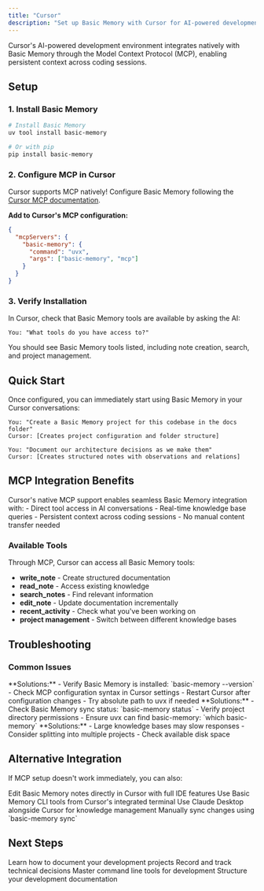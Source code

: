 ```yaml
---
title: "Cursor"
description: "Set up Basic Memory with Cursor for AI-powered development with persistent memory"
---
```


Cursor's AI-powered development environment integrates natively with Basic Memory through the Model Context Protocol (MCP), enabling persistent context across coding sessions.

## Setup

### 1. Install Basic Memory

```bash
# Install Basic Memory
uv tool install basic-memory

# Or with pip
pip install basic-memory
```

### 2. Configure MCP in Cursor

Cursor supports MCP natively! Configure Basic Memory following the [Cursor MCP documentation](https://docs.cursor.com/context/model-context-protocol).

**Add to Cursor's MCP configuration:**

```json
{
  "mcpServers": {
    "basic-memory": {
      "command": "uvx",
      "args": ["basic-memory", "mcp"]
    }
  }
}
```

### 3. Verify Installation

In Cursor, check that Basic Memory tools are available by asking the AI:

```
You: "What tools do you have access to?"
```

You should see Basic Memory tools listed, including note creation, search, and project management.

## Quick Start

Once configured, you can immediately start using Basic Memory in your Cursor conversations:

```
You: "Create a Basic Memory project for this codebase in the docs folder"
Cursor: [Creates project configuration and folder structure]

You: "Document our architecture decisions as we make them"
Cursor: [Creates structured notes with observations and relations]
```

## MCP Integration Benefits

<Info>
Cursor's native MCP support enables seamless Basic Memory integration with:
- Direct tool access in AI conversations
- Real-time knowledge base queries
- Persistent context across coding sessions
- No manual content transfer needed
</Info>

### Available Tools

Through MCP, Cursor can access all Basic Memory tools:

- **write_note** - Create structured documentation
- **read_note** - Access existing knowledge
- **search_notes** - Find relevant information
- **edit_note** - Update documentation incrementally
- **recent_activity** - Check what you've been working on
- **project management** - Switch between different knowledge bases

## Troubleshooting

### Common Issues

<Accordion title="MCP tools not appearing in Cursor">
**Solutions:**
- Verify Basic Memory is installed: `basic-memory --version`
- Check MCP configuration syntax in Cursor settings
- Restart Cursor after configuration changes
- Try absolute path to uvx if needed
</Accordion>

<Accordion title="Tools appear but don't work">
**Solutions:**
- Check Basic Memory sync status: `basic-memory status`
- Verify project directory permissions
- Ensure uvx can find basic-memory: `which basic-memory`
</Accordion>

<Accordion title="Performance issues">
**Solutions:**
- Large knowledge bases may slow responses
- Consider splitting into multiple projects
- Check available disk space
</Accordion>

## Alternative Integration

If MCP setup doesn't work immediately, you can also:

<CardGroup cols={2}>
  <Card title="File-Based Editing" icon="edit">
    Edit Basic Memory notes directly in Cursor with full IDE features
  </Card>
  <Card title="CLI Integration" icon="terminal">
    Use Basic Memory CLI tools from Cursor's integrated terminal
  </Card>
  <Card title="Parallel Usage" icon="split">
    Use Claude Desktop alongside Cursor for knowledge management
  </Card>
  <Card title="Manual Sync" icon="refresh">
    Manually sync changes using `basic-memory sync`
  </Card>
</CardGroup>

## Next Steps

<CardGroup cols={2}>
  <Card title="Project Documentation" icon="folder" href="/how-to/project-documentation">
    Learn how to document your development projects
  </Card>
  <Card title="Architecture Decisions" icon="sitemap" href="/how-to/architecture-decisions">
    Record and track technical decisions
  </Card>
  <Card title="CLI Reference" icon="terminal" href="/guides/cli-reference">
    Master command line tools for development
  </Card>
  <Card title="Knowledge Format" icon="file-text" href="/guides/knowledge-format">
    Structure your development documentation
  </Card>
</CardGroup>